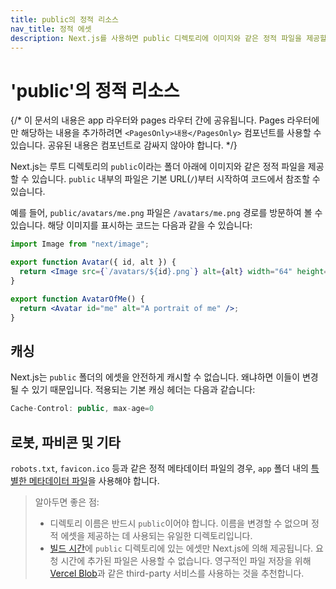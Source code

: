 ```yaml
---
title: public의 정적 리소스
nav_title: 정적 에셋
description: Next.js를 사용하면 public 디렉토리에 이미지와 같은 정적 파일을 제공할 수 있습니다. 여기서 그 작동 방식을 배울 수 있습니다.
---
```


# 'public'의 정적 리소스

{/* 이 문서의 내용은 app 라우터와 pages 라우터 간에 공유됩니다. Pages 라우터에만 해당하는 내용을 추가하려면 `<PagesOnly>내용</PagesOnly>` 컴포넌트를 사용할 수 있습니다. 공유된 내용은 컴포넌트로 감싸지 않아야 합니다. */}

Next.js는 루트 디렉토리의 `public`이라는 폴더 아래에 이미지와 같은 정적 파일을 제공할 수 있습니다. `public` 내부의 파일은 기본 URL(`/`)부터 시작하여 코드에서 참조할 수 있습니다.

예를 들어, `public/avatars/me.png` 파일은 `/avatars/me.png` 경로를 방문하여 볼 수 있습니다. 해당 이미지를 표시하는 코드는 다음과 같을 수 있습니다:

```jsx filename="avatar.js"
import Image from "next/image";

export function Avatar({ id, alt }) {
  return <Image src={`/avatars/${id}.png`} alt={alt} width="64" height="64" />;
}

export function AvatarOfMe() {
  return <Avatar id="me" alt="A portrait of me" />;
}
```

## 캐싱

Next.js는 `public` 폴더의 에셋을 안전하게 캐시할 수 없습니다. 왜냐하면 이들이 변경될 수 있기 때문입니다. 적용되는 기본 캐싱 헤더는 다음과 같습니다:

```jsx
Cache-Control: public, max-age=0
```

## 로봇, 파비콘 및 기타

`robots.txt`, `favicon.ico` 등과 같은 정적 메타데이터 파일의 경우, `app` 폴더 내의 [특별한 메타데이터 파일](/docs/app/api-reference/file-conventions/metadata)을 사용해야 합니다.

> 알아두면 좋은 점:
>
> - 디렉토리 이름은 반드시 `public`이어야 합니다. 이름을 변경할 수 없으며 정적 에셋을 제공하는 데 사용되는 유일한 디렉토리입니다.
> - [빌드 시간](/docs/app/api-reference/next-cli#build)에 `public` 디렉토리에 있는 에셋만 Next.js에 의해 제공됩니다. 요청 시간에 추가된 파일은 사용할 수 없습니다. 영구적인 파일 저장을 위해 [Vercel Blob](https://vercel.com/docs/storage/vercel-blob?utm_source=next-site&utm_medium=docs&utm_campaign=next-website)과 같은 third-party 서비스를 사용하는 것을 추천합니다.
